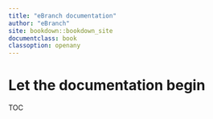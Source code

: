 ```yaml
---
title: "eBranch documentation"
author: "eBranch"
site: bookdown::bookdown_site
documentclass: book
classoption: openany
---
```


# Let the documentation begin

TOC

